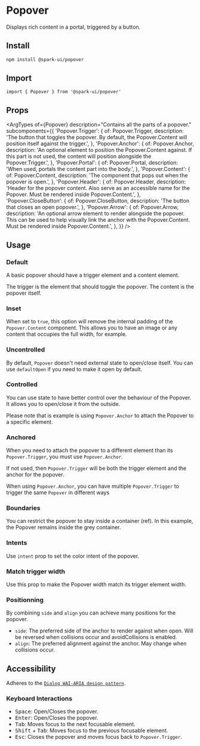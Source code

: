 


<Meta of={stories} />

# Popover

Displays rich content in a portal, triggered by a button.

## Install

```sh
npm install @spark-ui/popover
```

## Import

```tsx
import { Popover } from '@spark-ui/popover'
```

## Props

<ArgTypes
  of={Popover}
  description="Contains all the parts of a popover."
  subcomponents={{
    'Popover.Trigger': {
      of: Popover.Trigger,
      description:
        'The button that toggles the popover. By default, the Popover.Content will position itself against the trigger.',
    },
    'Popover.Anchor': {
      of: Popover.Anchor,
      description:
        'An optional element to position the Popover.Content against. If this part is not used, the content will position alongside the Popover.Trigger.',
    },
    'Popover.Portal': {
      of: Popover.Portal,
      description: 'When used, portals the content part into the body.',
    },
    'Popover.Content': {
      of: Popover.Content,
      description: 'The component that pops out when the popover is open.',
    },
    'Popover.Header': {
      of: Popover.Header,
      description:
        'Header for the popover content. Also serve as an accessible name for the Popover. Must be rendered inside Popover.Content.',
    },
    'Popover.CloseButton': {
      of: Popover.CloseButton,
      description: 'The button that closes an open popover.',
    },
    'Popover.Arrow': {
      of: Popover.Arrow,
      description:
        'An optional arrow element to render alongside the popover. This can be used to help visually link the anchor with the Popover.Content. Must be rendered inside Popover.Content.',
    },
  }}
/>

## Usage

### Default

A basic popover should have a trigger element and a content element.

The trigger is the element that should toggle the popover.
The content is the popover itself.

<Canvas of={stories.Default} />

### Inset

When set to `true`, this option will remove the internal padding of the `Popover.Content` component. This allows you to have an image or any content that occupies the full width, for example.

<Canvas of={stories.Inset} />

### Uncontrolled

By default, `Popover` doesn't need external state to open/close itself.
You can use `defaultOpen` if you need to make it open by default.

<Canvas of={stories.Uncontrolled} />

### Controlled

You can use state to have better control over the behaviour of the Popover.
It allows you to open/close it from the outside.

Please note that is example is using `Popover.Anchor` to attach the Popover to a specific element.

<Canvas of={stories.Controlled} />

### Anchored

When you need to attach the popover to a different element than its `Popover.Trigger`, you must use `Popover.Anchor`.

If not used, then `Popover.Trigger` will be both the trigger element and the anchor for the popover.

When using `Popover.Anchor`, you can have multiple `Popover.Trigger` to trigger the same `Popover` in different ways

<Canvas of={stories.Anchored} />

### Boundaries

You can restrict the popover to stay inside a container (ref).
In this example, the Popover remains inside the grey container.

<Canvas of={stories.Boundaries} />

### Intents

Use `intent` prop to set the color intent of the popover.

<Canvas of={stories.Intents} />

### Match trigger width

Use this prop to make the Popover width match its trigger element width.

<Canvas of={stories.MatchTriggerWidth} />

### Positionning

By combining `side` and `align` you can achieve many positions for the popover.

- `side`: The preferred side of the anchor to render against when open. Will be reversed when collisions occur and avoidCollisions is enabled.
- `align`: The preferred alignment against the anchor. May change when collisions occur.

<Canvas of={stories.Positionning} />

## Accessibility

<A11yReport of="popover" />

Adheres to the [`Dialog WAI-ARIA design pattern`](https://www.w3.org/WAI/ARIA/apg/patterns/dialogmodal).

### Keyboard Interactions

- <Kbd>Space</Kbd>: Open/Closes the popover.
- <Kbd>Enter</Kbd>: Open/Closes the popover.
- <Kbd>Tab</Kbd>: Moves focus to the next focusable element.
- <Kbd>Shift</Kbd> + <Kbd>Tab</Kbd>: Moves focus to the previous focusable element.
- <Kbd>Esc</Kbd>: Closes the popover and moves focus back to `Popover.Trigger`.
